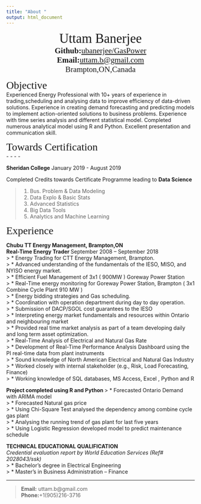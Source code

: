 ```yaml
---
title: "About "
output: html_document
---
```


<center><span style="font-family:Didot; font-size:2.5em;">Uttam Banerjee</span></center>
<center><span style="font-family:Didot; font-size:1.5em;">**Github:**[ubanerjee/GasPower](https://github.com/ubanerjee/GasPower)</span></center>
<center><span style="font-family:Didot; font-size:1.5em;">**Email:**[uttam.b@gmail.com](uttam.b@gmail.com)</span></center>
<center><span style="font-family:Didot; font-size:1.5em;">Brampton,ON,Canada
</span></center>

<span style="font-family:Didot; font-size:2em;">Objective</span><br />
Experienced Energy Professional with 10+ years of experience in trading,scheduling and analysing data to improve efficiency of data-driven solutions. Experience in creating demand forecasting and predicting models to implement action-oriented solutions to business problems. Experience with time series analysis and different statistical model. Completed numerous analytical model using R and Python.  Excellent   presentation and communication skill.



<span style="font-family:Didot; font-size:2em;">Towards Certification</span>
<br />
- - - -

**Sheridan College**                                January 2019 - August 2019 
   
Completed Credits towards Certificate Programme leading to **Data Science**

> 1. Bus. Problem & Data Modeling
> 2. Data Explo & Basic Stats
> 3. Advanced Statistics
> 4. Big Data Tools
> 5. Analytics and Machine Learning

<span style="font-family:Didot; font-size:2em;">Experience</span>
<br />

**Chubu TT Energy Management, Brampton,ON**<br />
**Real-Time Energy Trader **                             September 2008 – September 2018 <br />
> * Energy  Trading for CTT Energy Management, Brampton.<br />
> * Advanced understanding of the fundamentals of the IESO, MISO, and NYISO energy market.<br />
> * Efficient Fuel Management of 3x1 ( 900MW ) Goreway Power Station <br />
> * Real-Time energy monitoring for Goreway Power Station, Brampton ( 3x1 Combine Cycle Plant 910 MW ) <br />
> * Energy bidding strategies and Gas scheduling.<br />
> * Coordination with operation department during day to day operation.<br />
> * Submission of DACP/SGOL cost guarantees to the IESO <br />
> * Interpreting energy market fundamentals and resources within Ontario and neighbouring market<br />
> * Provided real time market analysis as part of a team developing daily and long term asset optimization.<br /> 
> * Real-Time Analysis of Electrical and Natural Gas Rate<br /> 
> * Development of Real-Time Performance Analysis Dashboard using the PI real-time data from plant instruments<br />
> * Sound knowledge of North American Electrical and Natural Gas Industry<br />
> * Worked  closely with internal stakeholder (e.g., Risk, Load Forecasting, Finance)<br />
> * Working knowledge of SQL databases, MS Access, Excel , Python  and R <br />


**Project completed using R and Python **
> * Forecasted Ontario Demand with ARIMA model<br />
> * Forecasted Natural gas price<br />
> * Using Chi-Square Test analysed the dependency among combine cycle gas plant<br />
> * Analysing the running trend of gas plant for last five years<br />
> * Using Logistic Regression developed model to predict maintenance schedule<br />


**TECHNICAL EDUCATIONAL QUALIFICATION**<br />
*Credential evaluation report by World Education Services (Ref# 2028043/ssk)*<br />
> * Bachelor's degree in Electrical Engineering<br />
> * Master's in Business Administration – Finance<br />

- - - -
> **Email:** uttam.b@gmail.com<br />
> **Phone:**+1(905)216-3716